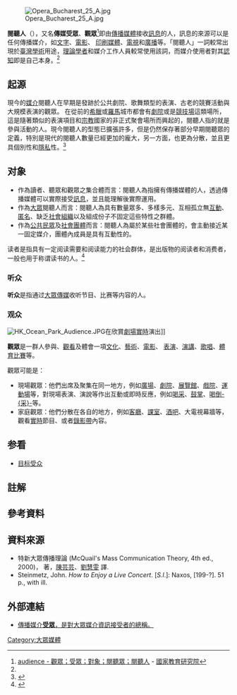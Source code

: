 [[File:Opera_Bucharest_25_A.jpg|thumb]]

'''閱聽人'''（{{lang-en|Audience}}），又名'''傳媒受眾'''、'''觀眾'''<ref name="terms-edu-tw">[http://terms.naer.edu.tw/detail/617089/  audience - 觀眾；受眾；對象；閱聽眾；閱聽人] {{Wayback|url=http://terms.naer.edu.tw/detail/617089/ |date=20140808050922 }} - [[國家教育研究院|國家教育研究院]]</ref>即由[[傳播媒體|傳播媒體]]接收[[訊息|訊息]]的人，訊息的來源可以是任何傳播媒介，如[[文字|文字]]、[[電影|電影]]、 [[印刷|印刷]][[媒體|媒體]]、[[電視|電視]]和[[廣播|廣播]]等。「閱聽人」一詞較常出現於[[臺灣|臺灣]][[學術|學術]]用途，[[學者|理論學者]]和媒介工作人員較常使用該詞，而媒介使用者對其[[認知|認知]]即是自己本身。<ref name="terms-edu-tw"/>

{{or|媒體受眾研究已成為課程中公認的一部分。受眾理論提供了對一般受眾的學術洞察力。這些見解塑造了我們對觀眾如何影響不同藝術形式以及受到不同藝術形式影響的知識。最大的藝術形式是大眾傳媒。電影、視頻遊戲、廣播節目、軟件（和硬件）和其他格式會受到觀眾及其評論和推薦的影響。}}

== 起源 ==

現今的[[媒介|媒介]]閱聽人在早期是發跡於公共劇院、歌舞類型的表演、古老的競賽活動與大規模表演的觀眾。
在從前的[[希臘|希臘]]或[[羅馬|羅馬]]城市都會有[[劇院|劇院]]或是[[競技場|競技場]]這類場所，這是隨著類似的表演項目和[[宗教|宗教]]國家的非正式聚會場所而興起的，閱聽人指的就是參與活動的人。現今閱聽人的型態已擴張許多，但是仍然保存著部分早期閱聽眾的定義，特別是現代的閱聽人數量已經更加的龐大，另一方面，也更為分散，並且更具個別性和[[隱私|隱私]]性。<ref>{{Cite web|url=https://www.thoughtco.com/audience-rhetoric-and-composition-1689147|title=How to Speak and Write With an Audience in Mind|last1=writer|first1=Richard Nordquist Richard Nordquist is a freelance|last2=English|first2=former professor of|website=ThoughtCo|access-date=2019-09-30|last3=Grammar|first3=Rhetoric who wrote college-level|last4=textbooks|first4=Composition|archive-date=2021-06-09|archive-url=https://web.archive.org/web/20210609134846/https://www.thoughtco.com/audience-rhetoric-and-composition-1689147|dead-url=no}}</ref>

== 对象 ==

* 作為讀者、聽眾和觀眾之集合體而言：閱聽人為指擁有傳播媒體的人，透過傳播媒體可以實際接受[[訊息|訊息]]，並且能理解後實際運用。
* 作為[[大眾|大眾]]閱聽人而言：閱聽人為具有數量眾多、多樣多元、互相孤立無[[互動|互動]]、[[匿名|匿名]]、缺乏[[社會組織|社會組織]]以及組成份子不固定這些特性之群體。
* 作為[[公共民眾|公共民眾]]及[[社會團體|社會團體]]而言：閱聽人為屬於某些社會團體的，會主動接近某一固定媒介，團體內成員是具有互動性的。

读者是指具有一定阅读需要和阅读能力的社会群体，是出版物的阅读者和消费者，一般也用于称谓读书的人。<ref>{{Cite journal|last=Livingstone|first=Sonia|date=May 1998|title=Audience research at the crossroads|journal=European Journal of Cultural Studies|volume=1|issue=2|pages=193–217|doi=10.1177/136754949800100203|s2cid=7338276|issn=1367-5494|url=http://eprints.lse.ac.uk/392/1/EJofCulturalStudies1%282%29.pdf|access-date=2021-07-07|archive-date=2021-05-14|archive-url=https://web.archive.org/web/20210514182650/http://eprints.lse.ac.uk/392/1/EJofCulturalStudies1%282%29.pdf|dead-url=no}}</ref>

=== 听众 ===
'''听众'''是指通过[[大眾傳媒|大眾傳媒]]收听节目、比赛等内容的人。

=== 观众 ===
[[File:HK_Ocean_Park_Audience.JPG|right]]在欣賞[[劇場|劇場]][[實時|實時]]演出]]

'''觀眾'''是一群人參與、[[觀看|觀看]]及體會一項[[文化|文化]]、[[藝術|藝術]]、[[電影|電影]]、 [[表演|表演]]、[[演講|演講]]、[[歌唱|歌唱]]、[[体育运动|體育]][[比賽|比賽]]等。

觀眾可能是：
* 現場觀眾：他們出席及聚集在同一地方，例如[[廣場|廣場]]、[[劇院|劇院]]、[[展覽館|展覽館]]、[[電影院|戲院]]、[[運動場|運動場]]等，對現場表演、演說等作出互動或即時反應，例如[[喝采|喝采]]、[[鼓掌|鼓掌]]、[[喝倒采|喝倒-{采}-]]等。
* 家庭觀眾：他們分散在各自的地方，例如[[客廳|客廳]]、[[課室|課室]]、[[酒吧|酒吧]]、大電視幕牆等，觀看[[實時|實時]]節目、或者[[錄影帶|錄影帶]]內容。

== 参看 ==
* [[目标受众|目标受众]]
== 註解 ==

==參考資料==
{{reflist}}

== 資料來源 ==
{{refbegin}}
* 特新大眾傳播理論 (McQuail's Mass Communication Theory, 4th ed., 2000)，{{link-en|Denis McQuail|Denis McQuail}} 著，[[陳芸芸|陳芸芸]]、[[劉慧雯|劉慧雯]] 譯.
* Steinmetz, John. ''How to Enjoy a Live Concert''. [''S.l''.]: Naxos, [199-?]. 51 p., with ill.
{{refend}}

== 外部連結 ==
* [http://www.rthk.org.hk/mediadigest/20031215_76_118893.html 傳播媒介'''受眾'''，是對大眾媒介資訊接受者的總稱。] {{Wayback|url=http://www.rthk.org.hk/mediadigest/20031215_76_118893.html |date=20160304203419 }}

{{Authority control}}
[[Category:大眾媒體|Category:大眾媒體]]